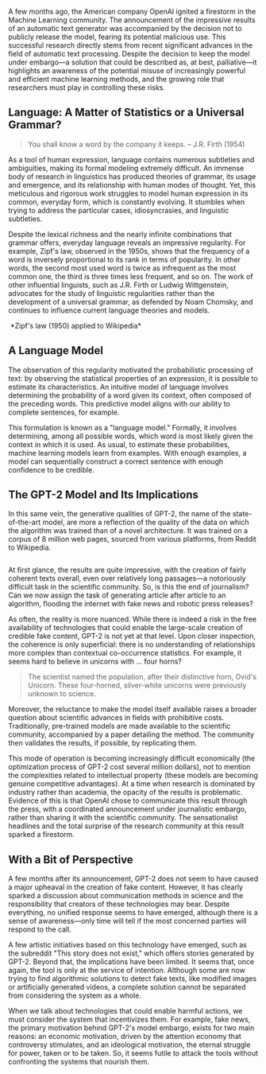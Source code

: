 
A few months ago, the American company OpenAI ignited a firestorm in the Machine Learning community. The announcement of the impressive results of an automatic text generator was accompanied by the decision not to publicly release the model, fearing its potential malicious use. This successful research directly stems from recent significant advances in the field of automatic text processing. Despite the decision to keep the model under embargo—a solution that could be described as, at best, palliative—it highlights an awareness of the potential misuse of increasingly powerful and efficient machine learning methods, and the growing role that researchers must play in controlling these risks.

## Language: A Matter of Statistics or a Universal Grammar?

> You shall know a word by the company it keeps. – J.R. Firth (1954)

As a tool of human expression, language contains numerous subtleties and ambiguities, making its formal modeling extremely difficult. An immense body of research in linguistics has produced theories of grammar, its usage and emergence, and its relationship with human modes of thought. Yet, this meticulous and rigorous work struggles to model human expression in its common, everyday form, which is constantly evolving. It stumbles when trying to address the particular cases, idiosyncrasies, and linguistic subtleties.

Despite the lexical richness and the nearly infinite combinations that grammar offers, everyday language reveals an impressive regularity. For example, Zipf's law, observed in the 1950s, shows that the frequency of a word is inversely proportional to its rank in terms of popularity. In other words, the second most used word is twice as infrequent as the most common one, the third is three times less frequent, and so on. The work of other influential linguists, such as J.R. Firth or Ludwig Wittgenstein, advocates for the study of linguistic regularities rather than the development of a universal grammar, as defended by Noam Chomsky, and continues to influence current language theories and models.

<Image src={zipfWiki} alt="" />
*Zipf's law (1950) applied to Wikipedia*

## A Language Model

The observation of this regularity motivated the probabilistic processing of text: by observing the statistical properties of an expression, it is possible to estimate its characteristics. An intuitive model of language involves determining the probability of a word given its context, often composed of the preceding words. This predictive model aligns with our ability to complete sentences, for example.

This formulation is known as a "language model." Formally, it involves determining, among all possible words, which word is most likely given the context in which it is used. As usual, to estimate these probabilities, machine learning models learn from examples. With enough examples, a model can sequentially construct a correct sentence with enough confidence to be credible.

## The GPT-2 Model and Its Implications

In this same vein, the generative qualities of GPT-2, the name of the state-of-the-art model, are more a reflection of the quality of the data on which the algorithm was trained than of a novel architecture. It was trained on a corpus of 8 million web pages, sourced from various platforms, from Reddit to Wikipedia.

<Image src={promptExample} alt="" />

At first glance, the results are quite impressive, with the creation of fairly coherent texts overall, even over relatively long passages—a notoriously difficult task in the scientific community. So, is this the end of journalism? Can we now assign the task of generating article after article to an algorithm, flooding the internet with fake news and robotic press releases?

As often, the reality is more nuanced. While there is indeed a risk in the free availability of technologies that could enable the large-scale creation of credible fake content, GPT-2 is not yet at that level. Upon closer inspection, the coherence is only superficial: there is no understanding of relationships more complex than contextual co-occurrence statistics. For example, it seems hard to believe in unicorns with ... four horns?

> The scientist named the population, after their distinctive horn, Ovid's Unicorn. These four-horned, silver-white unicorns were previously unknown to science.

Moreover, the reluctance to make the model itself available raises a broader question about scientific advances in fields with prohibitive costs. Traditionally, pre-trained models are made available to the scientific community, accompanied by a paper detailing the method. The community then validates the results, if possible, by replicating them.

This mode of operation is becoming increasingly difficult economically (the optimization process of GPT-2 cost several million dollars), not to mention the complexities related to intellectual property (these models are becoming genuine competitive advantages). At a time when research is dominated by industry rather than academia, the opacity of the results is problematic. Evidence of this is that OpenAI chose to communicate this result through the press, with a coordinated announcement under journalistic embargo, rather than sharing it with the scientific community. The sensationalist headlines and the total surprise of the research community at this result sparked a firestorm.

## With a Bit of Perspective

A few months after its announcement, GPT-2 does not seem to have caused a major upheaval in the creation of fake content. However, it has clearly sparked a discussion about communication methods in science and the responsibility that creators of these technologies may bear. Despite everything, no unified response seems to have emerged, although there is a sense of awareness—only time will tell if the most concerned parties will respond to the call.

A few artistic initiatives based on this technology have emerged, such as the subreddit "This story does not exist," which offers stories generated by GPT-2. Beyond that, the implications have been limited. It seems that, once again, the tool is only at the service of intention. Although some are now trying to find algorithmic solutions to detect fake texts, like modified images or artificially generated videos, a complete solution cannot be separated from considering the system as a whole.

When we talk about technologies that could enable harmful actions, we must consider the system that incentivizes them. For example, fake news, the primary motivation behind GPT-2's model embargo, exists for two main reasons: an economic motivation, driven by the attention economy that controversy stimulates, and an ideological motivation, the eternal struggle for power, taken or to be taken. So, it seems futile to attack the tools without confronting the systems that nourish them.